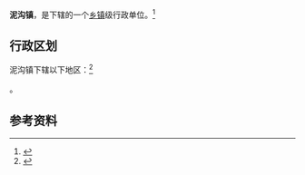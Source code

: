 {{noteTA|zh-hans:台儿庄;zh-hant:台兒莊}}
{{中国乡级行政区|37/04/05/102/000}}

'''泥沟镇'''，是{{PRC admin/fullname|37/04/05/102/000|3}}下辖的一个[[乡镇|乡镇]]级行政单位。<ref>{{PRC admin/ref sgc|{{PRC admin/parent|37/04/05/102/000}}}}</ref>

== 行政区划 ==

泥沟镇下辖以下地区：<ref>{{PRC admin/ref sgc|37/04/05/102/000}}</ref>

{{PRC admin/children|37/04/05/102/000}}。

== 参考资料 ==

{{reflist}}

{{行政区划小作品}}
{{PRC admin/navcat|37/04/05/102/000}}